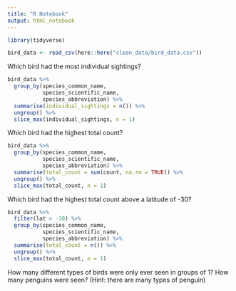 ```yaml
---
title: "R Notebook"
output: html_notebook
---
```


```r
library(tidyverse)
```

```r
bird_data <- read_csv(here::here("clean_data/bird_data.csv"))
```


Which bird had the most individual sightings?

```r
bird_data %>% 
  group_by(species_common_name, 
           species_scientific_name, 
           species_abbreviation) %>% 
  summarise(individual_sightings = n()) %>% 
  ungroup() %>% 
  slice_max(individual_sightings, n = 1)
```


Which bird had the highest total count?

```r
bird_data %>% 
  group_by(species_common_name,
           species_scientific_name,
           species_abbreviation) %>% 
  summarise(total_count = sum(count, na.rm = TRUE)) %>% 
  ungroup() %>% 
  slice_max(total_count, n = 1)
```


Which bird had the highest total count above a latitude of -30?

```r
bird_data %>% 
  filter(lat > -30) %>% 
  group_by(species_common_name,
           species_scientific_name,
           species_abbreviation) %>% 
  summarise(total_count = n()) %>% 
  ungroup() %>% 
  slice_max(total_count, n = 1)
```

How many different types of birds were only ever seen in groups of 1?
How many penguins were seen? (Hint: there are many types of penguin)